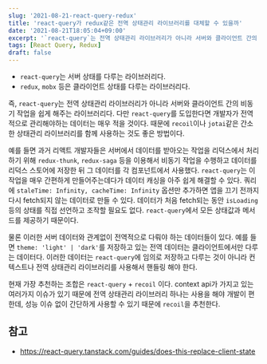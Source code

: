 ```yaml
---
slug: '2021-08-21-react-query-redux'
title: 'react-query가 redux같은 전역 상태관리 라이브러리를 대체할 수 있을까'
date: '2021-08-21T18:05:04+09:00'
excerpt: '`react-query`는 전역 상태관리 라이브러리가 아니라 서버와 클라이언트 간의 비동기 작업을 쉽게 해주는 라이브러리다.'
tags: [React Query, Redux]
draft: false
---
```


- `react-query`는 서버 상태를 다루는 라이브러리다.
- `redux`, `mobx` 등은 클라이언트 상태를 다루는 라이브러리다.

즉, `react-query`는 전역 상태관리 라이브러리가 아니라 서버와 클라이언트 간의 비동기 작업을 쉽게 해주는 라이브러리다. 다만 `react-query`를 도입한다면 개발자가 전역적으로 관리해야하는 데이터는 매우 적을 것이다. 때문에 `recoil`이나 `jotai`같은 간소한 상태관리 라이브러리를 함께 사용하는 것도 좋은 방법이다.

예를 들면 과거 리액트 개발자들은 서버에서 데이터를 받아오는 작업을 리덕스에서 처리하기 위해 `redux-thunk`, `redux-saga` 등을 이용해서 비동기 작업을 수행하고 데이터를 리덕스 스토어에 저장한 뒤 그 데이터를 각 컴포넌트에서 사용했다.
`react-query`는 이 작업을 매우 간편하게 만들어주는데다가 데이터 캐싱을 아주 쉽게 해결할 수 있다. 쿼리에 `staleTime: Infinity, cacheTime: Infinity` 옵션만 추가하면 앱을 끄기 전까지 다시 fetch되지 않는 데이터로 만들 수 있다. 데이터가 처음 fetch되는 동안 `isLoading` 등의 상태를 직접 선언하고 조작할 필요도 없다. `react-query`에서 모든 상태값과 메서드를 제공하기 때문이다.

물론 이러한 서버 데이터와 관계없이 전역적으로 다뤄야 하는 데이터들이 있다. 예를 들면 `theme: 'light' | 'dark'`를 저장하고 있는 전역 데이터는 클라이언트에서만 다루는 데이터다. 이러한 데이터는 `react-query`에 임의로 저장하고 다루는 것이 아니라 컨텍스트나 전역 상태관리 라이브러리를 사용해서 핸들링 해야 한다.

현재 가장 추천하는 조합은 `react-query` + `recoil` 이다. context api가 가지고 있는 여러가지 이슈가 있기 때문에 전역 상태관리 라이브러리 하나는 사용을 해야 개발이 편한데, 성능 이슈 없이 간단하게 사용할 수 있기 때문에 `recoil`을 추천한다.

## 참고

- https://react-query.tanstack.com/guides/does-this-replace-client-state
